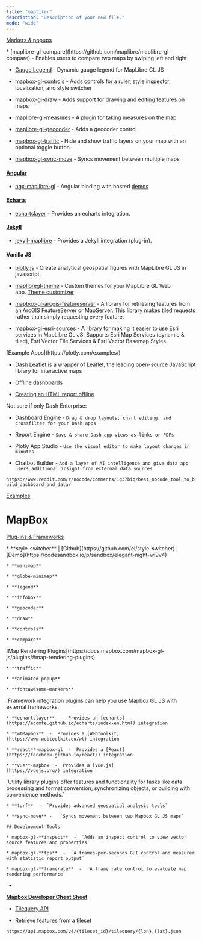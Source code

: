 ```yaml
---
title: "maptiler"
description: "Description of your new file."
mode: "wide"
---
```


<CardGroup cols={2}>
  <Card title="Minimap" icon="map" href="https://docs.maptiler.com/sdk-js/examples/control-minimap/" img="https://docs.maptiler.com/sdk-js/assets/img/examples/control-minimap.png" />

  <Card title="Style Switcher" icon="sparkles" href="https://docs.maptiler.com/sdk-js/examples/control-style-switcher/" img="https://docs.maptiler.com/sdk-js/assets/img/examples/control-style-switcher.png" />

  <Card title="Sync Map w List of Places" icon="list" href="https://docs.maptiler.com/sdk-js/examples/list-of-places/" img="https://docs.maptiler.com/sdk-js/examples/list-of-places/map_with_a_list_of_places.png" />

  <Card title="Maps in React series" icon="MAP" href="https://docs.maptiler.com/react/sdk-js/geocoding-control/" img="https://docs.maptiler.com/react/sdk-js/geocoding-control/geocoding-control.png" />

  <Card title="React js w popup and sidebar" icon="react" href="https://docs.maptiler.com/react/sdk-js/popup-sidebar/" img="https://docs.maptiler.com/react/sdk-js/popup-sidebar/final_map.png" />

  <Card title="React js w geocoding control" icon="react" href="https://docs.maptiler.com/react/sdk-js/geocoding-control/" img="https://docs.maptiler.com/react/sdk-js/geocoding-control/geocoding-control-map-center.png" />

  <Card title="Geocoding" icon="sparkles" iconType="map" href="https://docs.maptiler.com/sdk-js/examples/geocoder-component/" img="https://docs.maptiler.com/sdk-js/assets/img/examples/geocoder-component.png" />

  <Card title="Map Legend & Toggle" icon="sparkles" href="https://docs.maptiler.com/sdk-js/examples/control-legend/" img="https://docs.maptiler.com/sdk-js/assets/img/examples/control-legend.png" />

  <Card title="Add a WMS source" icon="sparkles" href="https://docs.maptiler.com/sdk-js/examples/wms/" img="https://docs.maptiler.com/sdk-js/assets/img/examples/wms.png" />

  <Card title="Marker Layout" icon="sparkles" href="https://docs.maptiler.com/sdk-js/modules/marker-layout/#full-code" img="https://docs.maptiler.com/sdk-js/assets/img/examples/marker-layout-basic.png" />

  <Card title="Icon image URL" icon="sparkles" href="https://docs.maptiler.com/sdk-js/examples/rich-text-format/" img="https://docs.maptiler.com/sdk-js/assets/img/examples/rich-text-format.png" />

  <Card title="View local GeoJSON" icon="sparkles" href="https://docs.maptiler.com/sdk-js/examples/local-geojson/" img="https://docs.maptiler.com/sdk-js/assets/img/examples/local-geojson.png" />
</CardGroup>

[Markers & popups](https://docs.maptiler.com/sdk-js/api/markers/#popup)

<Accordion title="MapLibre GL JS" defaultOpen={false}>
  * [maplibre-gl-compare](https://github.com/maplibre/maplibre-gl-compare) - Enables users to compare two maps by swiping left and right

  * [Gauge Legend](https://github.com/AbelVM/gauge_legend) - Dynamic gauge legend for MapLibre GL JS

  * [mapbox-gl-controls](https://github.com/bravecow/mapbox-gl-controls) - Adds controls for a ruler, style inspector, localization, and style switcher

  * [mapbox-gl-draw](https://github.com/mapbox/mapbox-gl-draw) - Adds support for drawing and editing features on maps

  * [maplibre-gl-measures](https://github.com/jdsantos/maplibre-gl-measures) - A plugin for taking measures on the map

  * [maplibre-gl-geocoder](https://github.com/maplibre/maplibre-gl-geocoder) - Adds a geocoder control

  * [mapbox-gl-traffic](https://github.com/mapbox/mapbox-gl-traffic) - Hide and show traffic layers on your map with an optional toggle button

  * [mapbox-gl-sync-move](https://github.com/mapbox/mapbox-gl-sync-move) - Syncs movement between multiple maps

  #### [Angular](https://angular.dev/)

  * [ngx-maplibre-gl](https://github.com/maplibre/ngx-maplibre-gl) - Angular binding with hosted [demos](https://maplibre.org/ngx-maplibre-gl/demo/display-map)

  #### [Echarts](https://echarts.apache.org/en/index.html)

  * [echartslayer](https://github.com/lzxue/echartLayer) - Provides an echarts integration.

  #### [Jekyll](https://jekyllrb.com/)

  * [jekyll-maplibre](https://github.com/rriemann/jekyll-maplibre) - Provides a Jekyll integration (plug-in).

  #### Vanilla JS

  * [plotly.js](https://plotly.com/javascript/maps/) - Create analytical geospatial figures with MapLibre GL JS in javascript.

  * [maplibregl-theme](https://github.com/lhapaipai/maplibre-theme) - Custom themes for your MapLibre GL Web app. [Theme customizer](https://maplibre-theme.pentatrion.com/)

  * [mapbox-gl-arcgis-featureserver](https://github.com/rowanwins/mapbox-gl-arcgis-featureserver) - A library for retrieving features from an ArcGIS FeatureServer or MapServer. This library makes tiled requests rather than simply requesting every feature.

  * [mapbox-gl-esri-sources](https://github.com/frontiersi/mapbox-gl-esri-sources) - A library for making it easier to use Esri services in MapLibre GL JS. Supports Esri Map Services (dynamic & tiled), Esri Vector Tile Services & Esri Vector Basemap Styles.
</Accordion>

<Accordion title="DASH" defaultOpen={false}>
  [Example Apps](https://plotly.com/examples/)

  * [Dash Leaflet](https://www.dash-leaflet.com/) is a wrapper of Leaflet, the leading open-source JavaScript library for interactive maps

  * [Offline dashboards](https://community.plotly.com/t/offline-dashboards/15006)

  * [Creating an HTML report offline](https://community.plotly.com/t/creating-an-html-report-offline/6986)

  Not sure if only Dash Enterprise:

  * Dashboard Engine  -  `Drag & drop layouts, chart editing, and crossfilter for your Dash apps`

  * Report Engine  -  `Save & share Dash app views as links or PDFs`

  * Plotly App Studio  -  `Use the visual editor to make layout changes in minutes`

  * Chatbot Builder  -  `Add a layer of AI intelligence and give data app users additional insight from external data sources`

  `https://www.reddit.com/r/nocode/comments/1g37biq/best_nocode_tool_to_build_dashboard_and_data/`
</Accordion>

[Examples](https://docs.maptiler.com/sdk-js/examples/)

# MapBox

[Plug-ins & Frameworks](https://docs.mapbox.com/mapbox-gl-js/plugins/)

<AccordionGroup>
  <Accordion title="User Interface Plugins" defaultOpen={false}>
    * **style-switcher**   |   [Github](https://github.com/el/style-switcher)   |   [Demo](https://codesandbox.io/p/sandbox/elegant-night-wi9v4)

    * **minimap**

    * **globe-minimap**

    * **legend**

    * **infobox**

    * **geocoder**

    * **draw**

    * **controls**

    * **compare**
  </Accordion>

  <Accordion title="Map Rendering Plugins" defaultOpen={false}>
    [Map Rendering Plugins](https://docs.mapbox.com/mapbox-gl-js/plugins/#map-rendering-plugins)

    * **traffic**

    * **animated-popup**

    * **fontawesome-markers**
  </Accordion>

  <Accordion title="Framework Integrations" defaultOpen={false}>
    `Framework integration plugins can help you use Mapbox GL JS with external frameworks.`

    * **echartslayer**  -  Provides an [echarts](https://ecomfe.github.io/echarts/index-en.html) integration

    * **wtMapbox**  -  Provides a [Webtoolkit](https://www.webtoolkit.eu/wt) integration

    * **react**-mapbox-gl  -  Provides a [React](https://facebook.github.io/react/) integration

    * **vue**-mapbox  -  Provides a [Vue.js](https://vuejs.org/) integration
  </Accordion>

  <Accordion title="Utility Libraries" defaultOpen={false}>
    `Utility library plugins offer features and functionality for tasks like data processing and format conversion, synchronizing objects, or building with convenience methods.`

    * **turf**  -  `Provides advanced geospatial analysis tools`

    * **sync-move**	-	`Syncs movement between two Mapbox GL JS maps`

    ## Development Tools

    * mapbox-gl-**inspect**  -  `Adds an inspect control to view vector source features and properties`

    * mapbox-gl-**fps**  -  `A frames-per-seconds GUI control and measurer with statistic report output`

    * mapbox-gl-**framerate**  -  `A frame rate control to evaluate map rendering performance`
  </Accordion>
</AccordionGroup>

* [
  ](https://github.com/el/style-switcher)

[**Mapbox Developer Cheat Sheet**](https://labs.mapbox.com/developer-cheatsheet/)

* [Tilequery API](https://docs.mapbox.com/api/maps/tilequery/)

* Retrieve features from a tileset

`https://api.mapbox.com/v4/{tileset_id}/tilequery/{lon},{lat}.json`